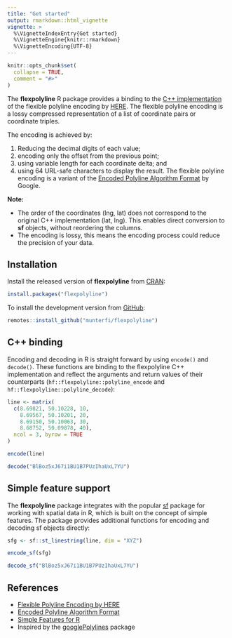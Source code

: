 ```yaml
---
title: "Get started"
output: rmarkdown::html_vignette
vignette: >
  %\VignetteIndexEntry{Get started}
  %\VignetteEngine{knitr::rmarkdown}
  %\VignetteEncoding{UTF-8}
---
```


```r
knitr::opts_chunk$set(
  collapse = TRUE,
  comment = "#>"
)
```

The **flexpolyline** R package provides a binding to the
[C++ implementation](https://github.com/heremaps/flexible-polyline/tree/master/cpp) of the
flexible polyline encoding by [HERE](https://github.com/heremaps/flexible-polyline).
The flexible polyline encoding is a lossy compressed representation of a list of
coordinate pairs or coordinate triples.

The encoding is achieved by:

(1) Reducing the decimal digits of each value;
(2) encoding only the offset from the previous point;
(3) using variable length for each coordinate delta; and
(4) using 64 URL-safe characters to display the result.
The flexible polyline encoding is a variant of the [Encoded Polyline Algorithm Format](https://developers.google.com/maps/documentation/utilities/polylinealgorithm) by Google.

**Note:**

- The order of the coordinates (lng, lat) does not correspond to the original
  C++ implementation (lat, lng). This enables direct conversion to **sf**
  objects, without reordering the columns.
- The encoding is lossy, this means the encoding process could reduce the
  precision of your data.

## Installation

Install the released version of **flexpolyline** from [CRAN](https://CRAN.R-project.org/package=flexpolyline):

```r
install.packages("flexpolyline")
```

To install the development version from [GitHub](https://github.com/munterfi/flexpolyline):

```r
remotes::install_github("munterfi/flexpolyline")
```

## C++ binding

Encoding and decoding in R is straight forward by using `encode()` and
`decode()`. These functions are binding to the flexpolyline C++ implementation
and reflect the arguments and return values of their counterparts
(`hf::flexpolyline::polyline_encode` and `hf::flexpolyline::polyline_decode`):

```r
line <- matrix(
  c(8.69821, 50.10228, 10,
    8.69567, 50.10201, 20,
    8.69150, 50.10063, 30,
    8.68752, 50.09878, 40),
  ncol = 3, byrow = TRUE
)

encode(line)

decode("BlBoz5xJ67i1BU1B7PUzIhaUxL7YU")
```

## Simple feature support

The **flexpolyline** package integrates with the popular
[sf](https://CRAN.R-project.org/package=sf) package for working with spatial
data in R, which is built on the concept of simple features. The package
provides additional functions for encoding and decoding sf objects directly:

```r
sfg <- sf::st_linestring(line, dim = "XYZ")

encode_sf(sfg)

decode_sf("BlBoz5xJ67i1BU1B7PUzIhaUxL7YU")
```

## References

- [Flexible Polyline Encoding by HERE](https://github.com/heremaps/flexible-polyline)
- [Encoded Polyline Algorithm Format](https://developers.google.com/maps/documentation/utilities/polylinealgorithm)
- [Simple Features for R](https://CRAN.R-project.org/package=sf)
- Inspired by the [googlePolylines](https://github.com/SymbolixAU/googlePolylines) package
